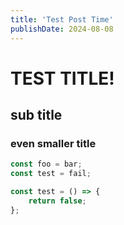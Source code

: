 ```yaml
---
title: 'Test Post Time'
publishDate: 2024-08-08
---
```


# TEST TITLE!

## sub title

### even smaller title

```js
const foo = bar;
const test = fail;

const test = () => {
    return false;
};
```
